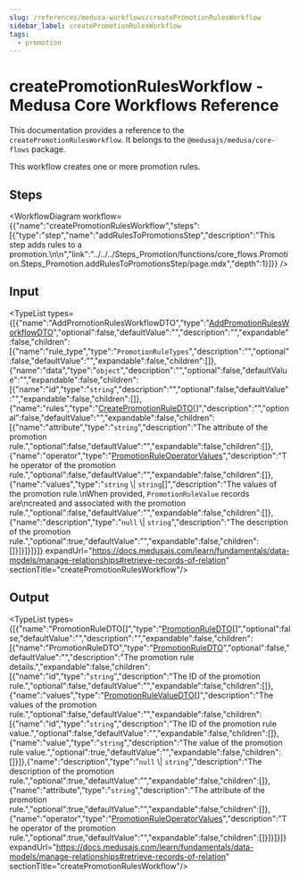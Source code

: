 ```yaml
---
slug: /references/medusa-workflows/createPromotionRulesWorkflow
sidebar_label: createPromotionRulesWorkflow
tags:
  - promotion
---
```



# createPromotionRulesWorkflow - Medusa Core Workflows Reference

This documentation provides a reference to the `createPromotionRulesWorkflow`. It belongs to the `@medusajs/medusa/core-flows` package.

This workflow creates one or more promotion rules.

## Steps

<WorkflowDiagram workflow={{"name":"createPromotionRulesWorkflow","steps":[{"type":"step","name":"addRulesToPromotionsStep","description":"This step adds rules to a promotion.\n\n","link":"../../../Steps_Promotion/functions/core_flows.Promotion.Steps_Promotion.addRulesToPromotionsStep/page.mdx","depth":1}]}} />

## Input

<TypeList types={[{"name":"AddPromotionRulesWorkflowDTO","type":"[AddPromotionRulesWorkflowDTO](../../../../../types/types/types.AddPromotionRulesWorkflowDTO/page.mdx)","optional":false,"defaultValue":"","description":"","expandable":false,"children":[{"name":"rule_type","type":"`PromotionRuleTypes`","description":"","optional":false,"defaultValue":"","expandable":false,"children":[]},{"name":"data","type":"`object`","description":"","optional":false,"defaultValue":"","expandable":false,"children":[{"name":"id","type":"`string`","description":"","optional":false,"defaultValue":"","expandable":false,"children":[]},{"name":"rules","type":"[CreatePromotionRuleDTO](../../../../../promotion/interfaces/promotion.CreatePromotionRuleDTO/page.mdx)[]","description":"","optional":false,"defaultValue":"","expandable":false,"children":[{"name":"attribute","type":"`string`","description":"The attribute of the promotion rule.","optional":false,"defaultValue":"","expandable":false,"children":[]},{"name":"operator","type":"[PromotionRuleOperatorValues](../../../../../promotion/types/promotion.PromotionRuleOperatorValues/page.mdx)","description":"The operator of the promotion rule.","optional":false,"defaultValue":"","expandable":false,"children":[]},{"name":"values","type":"`string` \\| `string`[]","description":"The values of the promotion rule.\nWhen provided, `PromotionRuleValue` records are\ncreated and associated with the promotion rule.","optional":false,"defaultValue":"","expandable":false,"children":[]},{"name":"description","type":"`null` \\| `string`","description":"The description of the promotion rule.","optional":true,"defaultValue":"","expandable":false,"children":[]}]}]}]}]} expandUrl="https://docs.medusajs.com/learn/fundamentals/data-models/manage-relationships#retrieve-records-of-relation" sectionTitle="createPromotionRulesWorkflow"/>

## Output

<TypeList types={[{"name":"PromotionRuleDTO[]","type":"[PromotionRuleDTO](../../../../../promotion/interfaces/promotion.PromotionRuleDTO/page.mdx)[]","optional":false,"defaultValue":"","description":"","expandable":false,"children":[{"name":"PromotionRuleDTO","type":"[PromotionRuleDTO](../../../../../promotion/interfaces/promotion.PromotionRuleDTO/page.mdx)","optional":false,"defaultValue":"","description":"The promotion rule details.","expandable":false,"children":[{"name":"id","type":"`string`","description":"The ID of the promotion rule.","optional":false,"defaultValue":"","expandable":false,"children":[]},{"name":"values","type":"[PromotionRuleValueDTO](../../../../../promotion/interfaces/promotion.PromotionRuleValueDTO/page.mdx)[]","description":"The values of the promotion rule.","optional":false,"defaultValue":"","expandable":false,"children":[{"name":"id","type":"`string`","description":"The ID of the promotion rule value.","optional":false,"defaultValue":"","expandable":false,"children":[]},{"name":"value","type":"`string`","description":"The value of the promotion rule value.","optional":true,"defaultValue":"","expandable":false,"children":[]}]},{"name":"description","type":"`null` \\| `string`","description":"The description of the promotion rule.","optional":true,"defaultValue":"","expandable":false,"children":[]},{"name":"attribute","type":"`string`","description":"The attribute of the promotion rule.","optional":true,"defaultValue":"","expandable":false,"children":[]},{"name":"operator","type":"[PromotionRuleOperatorValues](../../../../../promotion/types/promotion.PromotionRuleOperatorValues/page.mdx)","description":"The operator of the promotion rule.","optional":true,"defaultValue":"","expandable":false,"children":[]}]}]}]} expandUrl="https://docs.medusajs.com/learn/fundamentals/data-models/manage-relationships#retrieve-records-of-relation" sectionTitle="createPromotionRulesWorkflow"/>
